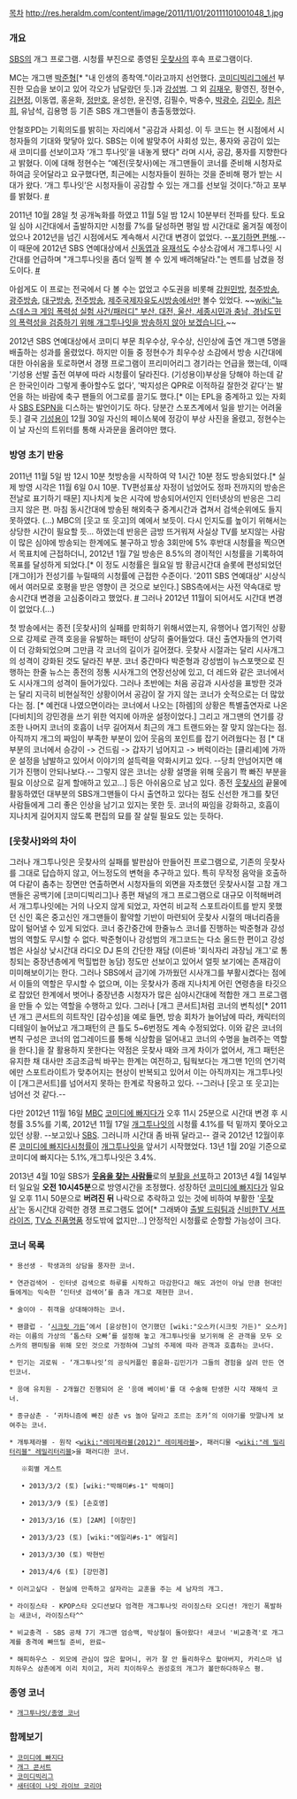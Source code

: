 [[목차]]
http://res.heraldm.com/content/image/2011/11/01/20111101001048_1.jpg
=== 개요 ===
[[SBS]]의 개그 프로그램. 시청률 부진으로 종영된 [[웃찾사]]의 후속 프로그램이다. 

MC는 개그맨 [[박준형]][* "내 인생의 종착역."이라고까지 선언했다. [[코미디빅리그]]에선 부진한 모습을 보이고 있어 각오가 남달랐던 듯.]과 [[강성범]]. 그 외 [[김재우]], 황영진, 정현수, [[김현정]], 이동엽, 홍윤화, [[정만호]], 윤성한, 윤진영, 김필수, 박충수, [[박광수]], [[김민수]], [[최은희]], 유남석, 김용명 등 기존 SBS 개그맨들이 총출동했었다.

안철호PD는 기획의도를 밝히는 자리에서 "공감과 사회성. 이 두 코드는 현 시점에서 시청자들의 기대와 맞닿아 있다. SBS는 이에 발맞추어 사회성 있는, 풍자와 공감이 있는 새 코미디를 선보이고자 ‘개그 투나잇’을 내놓게 됐다" 라며 시사, 공감, 풍자를 지향한다고 밝혔다. 이에 대해 정현수는 “예전(웃찾사)에는 개그맨들이 코너를 준비해 시청자로 하여금 웃어달라고 요구했다면, 최근에는 시청자들이 원하는 것을 준비해 평가 받는 시대가 왔다. ‘개그 투나잇’은 시청자들이 공감할 수 있는 개그를 선보일 것이다.”하고 포부를 밝혔다. [http://biz.heraldm.com/common/Detail.jsp?newsMLId=20111101000993 #]

2011년 10월 28일 첫 공개녹화를 하였고 11월 5일 밤 12시 10분부터 전파를 탔다. 토요일 심야 시간대에서 출발하지만 시청률 7%를 달성하면 평일 밤 시간대로 옮겨질 예정이었으나 2012년을 넘긴 시점에서도 계속해서 시간대 변경이 없었다. --[[포기하면 편해]].-- 이 때문에 2012년 SBS 연예대상에서 [[신동엽]]과 [[유재석]]도 수상소감에서 개그투나잇 시간대를 언급하며 "개그투나잇을 좀더 일찍 볼 수 있게 배려해달라."는 멘트를 남겼을 정도이다. [http://news.naver.com/main/read.nhn?mode=LSD&mid=sec&sid1=106&oid=213&aid=0000277270 #] 

아쉽게도 이 프로는 전국에서 다 볼 수는 없었고 수도권을 비롯해 [[강원민방]], [[청주방송]], [[광주방송]], [[대구방송]], [[전주방송]], [[제주국제자유도시방송]]에서만 볼수 있었다. ~~[[wiki:"뉴스데스크 게임 폭력성 실험 사건/패러디" 부산, 대전, 울산, 세종시민과 충남, 경남도민의 폭력성을 검증하기 위해 개그투나잇을 방송하지 않아 보겠습니다.]]~~

2012년 SBS 연예대상에서 코미디 부문 최우수상, 우수상, 신인상에 출연 개그맨 5명을 배출하는 성과를 올렸었다. 하지만 이들 중 정현수가 최우수상 소감에서 방송 시간대에 대한 아쉬움을 토로하면서 경쟁 프로그램이 프리미어리그 경기라는 언급을 했는데, 이때 '기성용 선발 출전 여부에 따라 시청률이 달라진다. (기성용이)부상을 당해야 하는데 같은 한국인이라 그렇게 좋아할수도 없다', '박지성은 QPR로 이적하길 잘한것 같다'는 발언을 하는 바람에 축구 팬들의 어그로를 끌기도 했다.[* 이는 EPL을 중계하고 있는 자회사 [[SBS ESPN]]을 디스하는 발언이기도 하다. 당분간 스포츠계에서 일을 받기는 어려울 듯.] 결국 [[기성용]]이 12월 30일 자신의 페이스북에 정강이 부상 사진을 올렸고, 정현수는 이 날 자신의 트위터를 통해 사과문을 올려야만 했다.

=== 방영 초기 반응 ===
2011년 11월 5일 밤 12시 10분 첫방송을 시작하여 약 1시간 10분 정도 방송되었다.[* 실제 방영 시각은 11월 6일 0시 10분. TV편성표상 자정이 넘었어도 정파 전까지의 방송은 전날로 표기하기 때문] 지나치게 늦은 시각에 방송되어서인지 인터넷상의 반응은 그리 크지 않은 편. 마침 동시간대에 방송된 해외축구 중계시간과 겹쳐서 검색순위에도 들지 못하였다. (...) MBC의 [웃고 또 웃고]의 예에서 보듯이. 다시 인지도를 높이기 위해서는 상당한 시간이 필요할 듯... 하였는데 반응은 금방 뜨거워져 사실상 TV를 보지않는 사람이 많은 심야에 방송되는 한계에도 불구하고 방송 3회만에 5% 후반대 시청률을 찍으면서 목표치에 근접하더니, 2012년 1월 7일 방송은 8.5%의 경이적인 시청률을 기록하여 목표를 달성하게 되었다.[* 이 정도 시청률은 월요일 밤 황금시간대 슬롯에 편성되었던 [개그야]가 전성기를 누릴때의 시청률에 근접한 수준이다. '2011 SBS 연예대상' 시상식에서 여러모로 호평을 받은 영향이 큰 것으로 보인다.] SBS측에서는 사전 약속대로 방송시간대 변경을 고심중이라고 했었다. [http://www.newsen.com/news_view.php?uid=201201111709591001 #] 그러나 2012년 11월이 되어서도 시간대 변경이 없었다.(...)

첫 방송에서는 종전 [웃찾사]의 실패를 만회하기 위해서였는지, 유행어나 엽기적인 상황으로 강제로 관객 호응을 유발하는 패턴이 상당히 줄어들었다. 대신 출연자들의 연기력이 더 강화되었으며 그만큼 각 코너의 길이가 길어졌다. 웃찾사 시절과는 달리 시사개그의 성격이 강화된 것도 달라진 부분. 코너 중간마다 박준형과 강성범이 뉴스포맷으로 진행하는 한줄 뉴스는 종전의 정통 시사개그의 연장선상에 있고, 더 레드와 같은 코너에서도 시사개그의 성격이 들어가있다. 그러나 초반에는 처음 공감과 시사성을 표방한 것과는 달리 지극히 비현실적인 상황이어서 공감이 잘 가지 않는 코너가 숫적으로는 더 많았다는 점. [* 예컨대 나였으면이라는 코너에서 나오는 [하렘]의 상황은 특별출연자로 나온 [다비치]의 강민경을 쓰기 위한 억지에 아까운 설정이었다.] 그리고 개그맨의 연기를 강조한 나머지 코너의 호흡이 너무 길어져서 최근의 개그 트랜드와는 잘 맞지 않는다는 점. 아직까지 개그의 짜임이 부족한 부분이 있어 웃음의 포인트를 잡기 어려웠다는 점 [* 대부분의 코너에서 승강이 -> 건드림 -> 갑자기 넘어지고 -> 버럭이라는 [클리셰]에 가까운 설정을 남발하고 있어서 이야기의 설득력을 약화시키고 있다. --당최 안넘어지면 얘기가 진행이 안되나보다.-- 그렇지 않은 코너는 상황 설명을 위해 웃음기 쫙 빠진 부분을 필요 이상으로 길게 할애하고 있고...] 등은 아쉬움으로 남고 있다. 종전 [[웃찾사]]의 끝물에 활동하였던 대부분의 SBS개그맨들이 다시 출연하고 있다는 점도 신선한 개그를 찾던 사람들에게 그리 좋은 인상을 남기고 있지는 못한 듯. 코너의 짜임을 강화하고, 호흡이 지나치게 길어지지 않도록 편집의 묘를 잘 살릴 필요도 있는 듯하다. 

=== [웃찾사]와의 차이 ===
그러나 개그투나잇은 웃찾사의 실패를 발판삼아 만들어진 프로그램으로, 기존의 웃찾사를 그대로 답습하지 않고, 어느정도의 변혁을 추구하고 있다. 특히 무작정 음악을 호출하여 다같이 춤추는 장면만 연출하면서 시청자들의 외면을 자초했던 웃찾사시절 고참 개그맨들은 공백기에 [코미디빅리그]나 종편 채널의 개그 프로그램으로 대규모 이적해버려서 개그투나잇에는 거의 나오지 않게 되었고, 자연히 비교적 스포트라이트를 받지 못했던 신인 혹은 중고신인 개그맨들이 활약할 기반이 마련되어 웃찾사 시절의 매너리즘을 많이 털어낼 수 있게 되었다. 
코너 중간중간에 한줄뉴스 코너를 진행하는 박준형과 강성범의 역할도 무시할 수 없다. 박준형이나 강성범의 개그코드는 다소 올드한 편이고 강성범은 사실상 낮시간대 라디오 DJ 톤의 간단한 재담 (이른바 '회식자리 과장님 개그'로 통칭되는 중장년층에게 먹힐법한 농담) 정도만 선보이고 있어서 얼핏 보기에는 존재감이 미미해보이기는 한다. 그러나 SBS에서 금기에 가까웠던 시사개그를 부활시켰다는 점에서 이들의 역할은 무시할 수 없으며, 이는 웃찾사가 종래 지나치게 어린 연령층을 타깃으로 잡았던 한계에서 벗어나  중장년층 시청자가 많은 심야시간대에 적합한 개그 프로그램을 만들 수 있는 역할을 수행하고 있다.
그러나 [개그 콘서트]처럼 코너의 변칙성[* 2011년 개그 콘서트의 히트작인 [감수성]을 예로 들면, 방송 회차가 늘어남에 따라, 캐릭터의 디테일이 늘어났고 개그패턴의 큰 틀도 5~6번정도 계속 수정되었다. 이와 같은 코너의 변칙 구성은 코너의 업그레이드를 통해 식상함을 덜어내고 코너의 수명을 늘려주는 역할을 한다.]을 잘 활용하지 못한다는 약점은 웃찾사 때와 크게 차이가 없어서, 개그 패턴은 유지한 채 대사만 조금조금씩 바꾸는 한계는 여전하고, 팀웍보다는 개그맨 1인의 연기력에만 스포트라이트가 맞추어지는 현상이 반복되고 있어서 이는 아직까지는 개그투나잇이 [개그콘서트]를 넘어서지 못하는 한계로 작용하고 있다. --그러나 [웃고 또 웃고]는 넘어선 것 같다.--

다만 2012년 11월 16일 [[MBC]] [[코미디에 빠지다]]가 오후 11시 25분으로 시간대 변경 후 시청률 3.5%를 기록, 2012년 11월 17일 [[개그투나잇]]의 시청률 4.1%를 턱 밑까지 쫓아오고 있던 상황. --보고있나 [[SBS]]. 그러니까 시간대 좀 바꿔 달라고-- 결국 2012년 12월이후론 [[코미디에 빠지다]]시청률이 [[개그투나잇]]을 앞서기 시작했었다. 13년 1월 20일 기준으로 코미디에 빠지다는 5.1%,개그투나잇은 3.4%.

2013년 4월 10일 SBS가 '''[[웃음을 찾는 사람들]]'''로의 [http://news.naver.com/main/read.nhn?mode=LSD&mid=sec&sid1=106&oid=008&aid=0003027914 부활을 선포]하고 2013년 4월 14일부터 일요일 '''오전 10시45분'''으로 방영시간을 조정했다. 성장하던 [[코미디에 빠지다]]가 일요일 오후 11시 50분으로 '''버려진 뒤''' 나락으로 추락하고 있는 것에 비하여 부활한 '[[웃찾사]]'는 동시간대 강력한 경쟁 프로그램도 없어[* 그래봐야 [[출발 드림팀]]과 [[신비한TV 서프라이즈]], [[TV쇼 진품명품]] 정도밖에 없지만...] 안정적인 시청률로 순항할 가능성이 크다.
=== 코너 목록 ===

 * 용선생 - 학생과의 상담을 풍자한 코너.

 * 연관검색어 - 인터넷 검색으로 하루를 시작하고 마감한다고 해도 과언이 아닐 만큼 현대인들에게는 익숙한 ‘인터넷 검색어’를 춤과 개그로 재현한 코너.

 * 술이야 - 취객을 상대해야하는 코너.

 * 팬클럽 - ‘[[시크릿 가든(드라마)|시크릿 가든]]’에서 [윤상현]이 연기했던 [wiki:"오스카(시크릿 가든)" 오스카]라는 이름의 가상의 ‘톱스타 오빠’를 설정해 놓고 개그투나잇을 보기위해 온 관객을 모두 오스카의 팬미팅을 위해 모인 것으로 가정하여 그날의 주제에 따라 관객과 호흡하는 코너다.

 * 민기는 괴로워 - ‘개그투나잇’의 공식커플인 홍윤화-김민기가 그들의 경험을 살려 만든 연인코너.

 * 응애 유치원 - 2개월간 진행되어 온 '응애 베이비'를 대 수술해 탄생한 시각 재해석 코너.

 * 종규삼촌 - ‘귀차니즘에 빠진 삼촌 vs 놀아 달라고 조르는 조카’의 이야기를 맛깔나게 보여주는 코너.

 * 개투제라블 - 원작 <[[wiki:"레미제라블(2012)" 레미제라블]]>, 패러디물 <[[wiki:"레 밀리터리블" 레밀리터리블]]>을 패러디한 코너.

    ※회별 게스트
    
    • 2013/3/2 (토) [wiki:"박해미#s-1" 박해미]

    • 2013/3/9 (토) [손호영]

    • 2013/3/16 (토) [2AM] [이창민]

    • 2013/3/23 (토) [wiki:"에일리#s-1" 에일리]

    • 2013/3/30 (토) 박현빈

    • 2013/4/6 (토) [강민경]

 * 이러고싶다 - 현실에 만족하고 살자라는 교훈을 주는 세 남자의 개그.

 * 라이징스타 - KPOP스타 오디션보다 엄격한 개그투나잇 라이징스타 오디션! 개인기 폭발하는 새코너, 라이징스타^^

 * 비교충격 - SBS 공채 7기 개그맨 엄승백, 박상철이 돌아왔다! 새코너 '비교충격'로 개그계를 충격에 빠뜨릴 준비, 완료~ 

 * 해피하우스 - 외모에 관심이 많은 할머니, 귀가 잘 안 들리하우스 할아버지, 카리스마 넘치하우스 삼촌에게 이리 치이고, 저리 치이하우스 권성호의 개그가 볼만하다하우스 평.

=== 종영 코너 ===
 * [[개그투나잇/종영 코너]]

=== 함께보기 ===
 * [[코미디에 빠지다]]
 * [[개그 콘서트]]
 * [[코미디빅리그]]
 * [[새터데이 나잇 라이브 코리아]]
